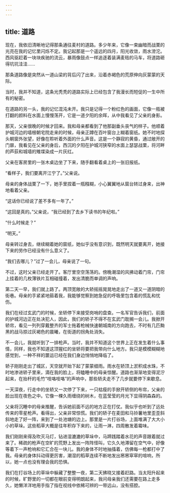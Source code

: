 ```yaml
---
---
---
```

title: 道路
---




现在，我依旧清晰地记得那条通往麦村的道路。多少年来，它像一束幽暗而战栗的光亮在我的记忆里闪烁不定。我记起那是一个遥远的四月，阳光收敛，雨水滂沱。西风驱赶着一块块疾驰的流云，暴雨像鼓点一样追逐着装满麦秸的马车，将道路砸得坑坑洼洼……

那条道路像是突然从一道山梁的背后闪了出来，沿着赤褐色的荒原伸向灰蒙蒙的天际。

当时，我并不知道，这条光秃秃的道路实际上已经包含了我漫长而短促的一生中所有的秘密。

在道路的另一头，我的记忆混沌未开。我只是记得一个粉红色的画面，它像一瓶被打翻的颜料在水面上慢慢荡开，它是一道夕阳的余晖，从中我看见了父亲的身影。

那天，父亲很晚的时候才回来。我和母亲都看到了他那副垂头丧气的样子。他顺着护城河边的墙根朝宅院走来的时候，母亲正蹲在百叶窗台上糊着窗纸。她不时地探头朝窗外张望，好像在聆听着外面的什么声音。这是一个静寂的黄昏，通过敞开的门扉，我看见在父亲的身后，西沉的夕阳在护城河狭窄的水面上瑟瑟战栗，将河畔的芦荻和城墙的雉堞染成一片灰红。

父亲在客房里的一张木桌边坐了下来，随手翻看着桌上的一张旧报纸。

“看样子，我们要离开江宁了。”父亲说。

母亲的身体战栗了一下，她手里捏着一瓶糨糊，小心翼翼地从窗台转过身来，出神地看着父亲。

“这话你已经说了差不多有一年了。”

“这回是真的。”父亲说，“我已经到了去乡下读书的年纪啦。”

“什么时候走？”

“明天。”

母亲转过身去，继续糊着她的窗纸，她似乎没有意识到，既然明天就要离开，她接下来的劳作已经没有什么意义了。

“我们去哪儿？”过了一会儿，母亲说了一句。

不过，这时父亲已经走开了。客厅里空空荡荡的。傍晚潮湿的风拂动着门帘，门帘上挂着的几枚薄铁片互相碰撞着，发出清脆而单调的声响。

第二天一早，我们就上路了。两顶宽敞的大轿摇摇晃晃地走出了一道又一道阴暗的街巷。母亲的手紧紧地箍着我，我能够觉察到她急促的呼吸里包含着的慌乱和忧伤。

我们在经过玄武门的时候，坐轿停下来接受岗哨的盘查。一名军官告诉我们，前面的护城河边正在处决犯人，因此，我们的轿子不得不在玄武门耽搁一会儿。我掀开轿帘，看见一列列穿戴整齐的军士拖着枪械快速朝城南的方向跑去，不时有几匹黝黑的战马掠过灰褐色的晨曦，在街道的拐角处消失。

不一会儿，我就听到了一排枪声。当时，我并不知道这个世界上正在发生着什么事情，同样，我也不知道这顶猩红的坐轿将要把我带向什么地方。我只是模模糊糊地感觉到，一种不祥的噩运已经在我们身边悄悄地降临了。

轿子刚刚走出了城区，天空就开始下起了蒙蒙细雨。雨水在轿顶上淤积成水珠，不时地渗进轿子里来，滴在我的脸上，将瞌睡中的母亲惊醒。道路也渐渐地变得泥泞起来，在抬杆的毛竹“吱咯吱咯”的声响中，那些轿夫走不了几步就要停下来歇息。

一天深夜，行走中的坐轿又一次停了下来，一只枯瘦的手掀开轿侧的布帘，父亲的脸出现在夜色之中。它像一棵久雨缠绕的树木，在蓝莹莹的月光下显得阴森森的。

父亲将沉睡中的母亲推醒，告诉她前面不远的地方正在打仗。我似乎也听到了远处传来的零星枪声。看得出，父亲非常惊慌。我们的轿子在麦田和马铃薯地里歪歪斜斜地走了好一阵，来到了一处池塘的边上。那里是一片打谷场，上面堆满了大大小小的草垛。这些稻草大概是往年积存下来的，让雨一淋，四周散发着霉味。

我们刚刚来得及吹灭马灯，钻进湿漉漉的草垛中，马蹄践踏着水花的声音跟着就过来了。稀疏的枪声在空旷的荒野上发出一阵阵怪叫，它久久地滞留在空气中，好像等着下一声枪响和它汇合在一块儿。我的身体不时地抽搐着，仿佛每一枪都打中了我。母亲的身体抖动得更厉害，潮湿的稻草连续不断地发出窸窸窣窣的喧响，所以，她一点也没有理会我的恐惧。

我们在打谷场上的草垛中躲藏了整整一夜，第二天拂晓又接着赶路。当太阳升起来的时候，旷野里的一切都在眼前变得明朗起来，我问母亲我们还需要在路上走多久，她懒洋洋地用手指了指在视线中依稀可辨的一带远山，没有搭腔。